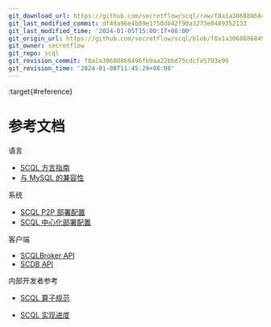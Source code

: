 ```yaml
---
git_download_url: https://github.com/secretflow/scql/raw/f8a1a30688868496fb9aa22bbd75cdcfe5793e99/docs/reference/index.rst
git_last_modified_commit: df49a96e4b89e1750db42f98a3273e8489352133
git_last_modified_time: '2024-01-05T15:00:17+08:00'
git_origin_url: https://github.com/secretflow/scql/blob/f8a1a30688868496fb9aa22bbd75cdcfe5793e99/docs/reference/index.rst
git_owner: secretflow
git_repo: scql
git_revision_commit: f8a1a30688868496fb9aa22bbd75cdcfe5793e99
git_revision_time: '2024-01-08T11:45:29+08:00'
---
```


:target{#reference}

# 参考文档

<TableOfContents>


  <p className="caption">
    语言
  </p>

  - [SCQL 方言指南](lang/manual.mdx)
  - [与 MySQL 的兼容性](lang/mysql-compatibility.mdx)
</TableOfContents>

<TableOfContents>


  <p className="caption">
    系统
  </p>

  - [SCQL P2P 部署配置](p2p-deploy-config.mdx)
  - [SCQL 中心化部署配置](centralized-deploy-config.mdx)
</TableOfContents>

<TableOfContents>


  <p className="caption">
    客户端
  </p>

  - [SCQLBroker API](broker-api.mdx)
  - [SCDB API](scdb-api.mdx)
</TableOfContents>

<TableOfContents>


  <p className="caption">
    内部开发者参考
  </p>

  - [SCQL 算子规范](operators.mdx)
</TableOfContents>

<TableOfContents>


  - [SCQL 实现进度](implementation-status.mdx)
</TableOfContents>
